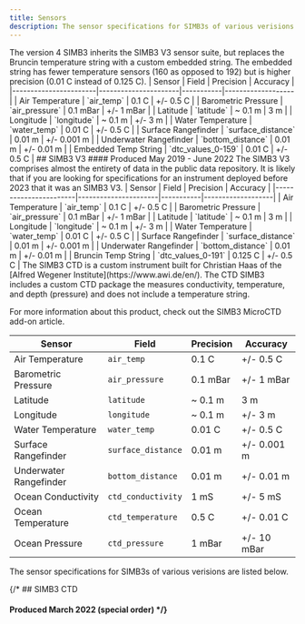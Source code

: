 ```yaml
---
title: Sensors
description: The sensor specifications for SIMB3s of various verisions are listed below.
---
```


<Tabs>
  <Tab title="V4">
    The version 4 SIMB3 inherits the SIMB3 V3 sensor suite, but replaces the Bruncin temperature string with a custom embedded string. The embedded string has fewer temperature sensors (160 as opposed to 192) but is higher precision (0.01 C instead of 0.125 C).
    | Sensor                | Field                | Precision | Accuracy         | 
    |-----------------------|----------------------|-----------|-------------------|
    | Air Temperature        | `air_temp`          | 0.1 C    | +/- 0.5 C        |
    | Barometric Pressure    | `air_pressure`      | 0.1 mBar | +/- 1 mBar       |
    | Latitude               | `latitude`          | ~ 0.1 m  | 3 m              |
    | Longitude              | `longitude`         | ~ 0.1 m  | +/- 3 m          |
    | Water Temperature       | `water_temp`       | 0.01 C   | +/- 0.5 C        |
    | Surface Rangefinder     | `surface_distance`  | 0.01 m   | +/- 0.001 m      |
    | Underwater Rangefinder   | `bottom_distance`   | 0.01 m   | +/- 0.01 m       |
    | Embedded Temp String    | `dtc_values_0-159`  | 0.01 C   | +/- 0.5 C        |
  </Tab>

  <Tab title="V3">
    ## SIMB3 V3
    #### Produced May 2019 - June 2022
    The SIMB3 V3 comprises almost the entirety of data in the <Link href='/data'>public data repository</Link>. It is likely that if you are looking for specifications for an instrument deployed before 2023 that it was an SIMB3 V3.
    | Sensor                | Field                | Precision | Accuracy         | 
    |-----------------------|----------------------|-----------|-------------------|
    | Air Temperature        | `air_temp`          | 0.1 C    | +/- 0.5 C        |
    | Barometric Pressure    | `air_pressure`      | 0.1 mBar | +/- 1 mBar       |
    | Latitude               | `latitude`          | ~ 0.1 m  | 3 m              |
    | Longitude              | `longitude`         | ~ 0.1 m  | +/- 3 m          |
    | Water Temperature       | `water_temp`       | 0.01 C   | +/- 0.5 C        |
    | Surface Rangefinder     | `surface_distance`  | 0.01 m   | +/- 0.001 m      |
    | Underwater Rangefinder   | `bottom_distance`   | 0.01 m   | +/- 0.01 m       |
    | Bruncin Temp String     | `dtc_values_0-191`  | 0.125 C  | +/- 0.5 C        |

  </Tab>
  <Tab title="V3 CTD">
    The SIMB3 CTD is a custom instrument built for Christian Haas of the [Alfred Wegener Institute](https://www.awi.de/en/). The CTD SIMB3 includes a custom CTD package the measures conductivity, temperature, and depth (pressure) and does not include a temperature string. 

For more information about this product, check out the <Link href='/docs/simb3-ctd'> SIMB3 MicroCTD add-on</Link> article.

| Sensor             | Field                | Precision | Accuracy         | 
|--------------------|----------------------|-----------|-------------------|
| Air Temperature     | `air_temp`          | 0.1 C    | +/- 0.5 C        |
| Barometric Pressure | `air_pressure`      | 0.1 mBar | +/- 1 mBar       |
| Latitude            | `latitude`          | ~ 0.1 m  | 3 m              |
| Longitude           | `longitude`         | ~ 0.1 m  | +/- 3 m          |
| Water Temperature    | `water_temp`       | 0.01 C   | +/- 0.5 C        |
| Surface Rangefinder  | `surface_distance`  | 0.01 m   | +/- 0.001 m      |
| Underwater Rangefinder| `bottom_distance`   | 0.01 m   | +/- 0.01 m       |
| Ocean Conductivity   | `ctd_conductivity`  | 1 mS     | +/- 5 mS         |
| Ocean Temperature    | `ctd_temperature`   | 0.5 C    | +/- 0.01 C       |
| Ocean Pressure       | `ctd_pressure`      | 1 mBar   | +/- 10 mBar      |
  </Tab>
</Tabs>

The sensor specifications for SIMB3s of various verisions are listed below.



{/* ## SIMB3 CTD

#### Produced March 2022 (special order) */}
